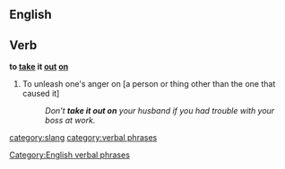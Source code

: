 ==English==
==Verb==
'''to [[take]] it [[out]] [[on]]'''
#{{idiom}} To unleash one's anger on [a person or thing other than the one that caused it]
#:''Don't '''take it out on''' your husband if you had trouble with your boss at work.''

[[Category:English verbal phrases]]
[[category:slang]]
[[category:verbal phrases]]